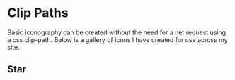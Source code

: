 
<Meta title="Design Tokens/Clip Paths" />

# Clip Paths

Basic iconography can be created without the need for a net request using a css clip-path.
Below is a gallery of icons I have created for use across my site.

<div style={{ display: "flex", width: "100%" }}>
  <article style={{ textAlign: "center", width: 125 }}>
    <h2>Star</h2>
    <div
      style={{
        aspectRatio: 1,
        background: "white",
        clipPath: clipPaths.star,
        width: 100,
      }}
    />
  </article>
</div>
